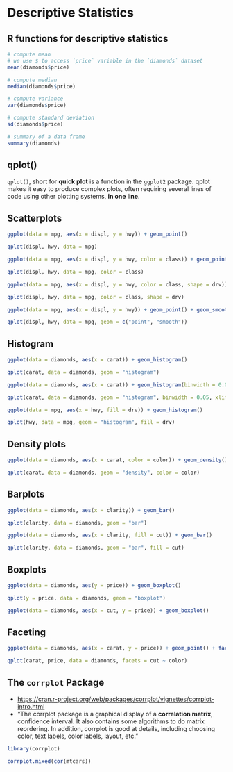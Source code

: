 # Descriptive Statistics

## R functions for descriptive statistics


```r
# compute mean
# we use $ to access `price` variable in the `diamonds` dataset 
mean(diamonds$price)
```

```r
# compute median
median(diamonds$price)
```


```r
# compute variance
var(diamonds$price)
```

```r
# compute standard deviation
sd(diamonds$price)
```

```r
# summary of a data frame
summary(diamonds)
```

## qplot()

`qplot()`, short for **quick plot** is a function in the `ggplot2` package. qplot makes it easy to produce complex plots, often requiring several lines of code using other plotting systems, **in one line**.  

## Scatterplots

```r
ggplot(data = mpg, aes(x = displ, y = hwy)) + geom_point()
```

```r
qplot(displ, hwy, data = mpg)
```

```r
ggplot(data = mpg, aes(x = displ, y = hwy, color = class)) + geom_point()
```

```r
qplot(displ, hwy, data = mpg, color = class)
```


```r
ggplot(data = mpg, aes(x = displ, y = hwy, color = class, shape = drv)) + geom_point()
```

```r
qplot(displ, hwy, data = mpg, color = class, shape = drv)
```


```r
ggplot(data = mpg, aes(x = displ, y = hwy)) + geom_point() + geom_smooth(method = "lm")
```

```r
qplot(displ, hwy, data = mpg, geom = c("point", "smooth")) 
```

## Histogram

```r
ggplot(data = diamonds, aes(x = carat)) + geom_histogram()
```

```r
qplot(carat, data = diamonds, geom = "histogram")
```

```r
ggplot(data = diamonds, aes(x = carat)) + geom_histogram(binwidth = 0.05) + xlim(c(0,3))
```


```r
qplot(carat, data = diamonds, geom = "histogram", binwidth = 0.05, xlim = c(0,3))
```

```r
ggplot(data = mpg, aes(x = hwy, fill = drv)) + geom_histogram() 
```


```r
qplot(hwy, data = mpg, geom = "histogram", fill = drv)
```


## Density plots


```r
ggplot(data = diamonds, aes(x = carat, color = color)) + geom_density() 
```


```r
qplot(carat, data = diamonds, geom = "density", color = color)
```



## Barplots

```r
ggplot(data = diamonds, aes(x = clarity)) + geom_bar() 
```


```r
qplot(clarity, data = diamonds, geom = "bar")
```


```r
ggplot(data = diamonds, aes(x = clarity, fill = cut)) + geom_bar() 
```


```r
qplot(clarity, data = diamonds, geom = "bar", fill = cut)
```


## Boxplots

```r
ggplot(data = diamonds, aes(y = price)) + geom_boxplot() 
```

```r
qplot(y = price, data = diamonds, geom = "boxplot")
```

```r
ggplot(data = diamonds, aes(x = cut, y = price)) + geom_boxplot() 
```

## Faceting

```r
ggplot(data = diamonds, aes(x = carat, y = price)) + geom_point() + facet_grid(cut ~ color)
```

```r
qplot(carat, price, data = diamonds, facets = cut ~ color)
```


## The `corrplot` Package

* [https://cran.r-project.org/web/packages/corrplot/vignettes/corrplot-intro.html](https://cran.r-project.org/web/packages/corrplot/vignettes/corrplot-intro.html)
* "The corrplot package is a graphical display of a **correlation matrix**, confidence interval. It also contains some algorithms to do matrix reordering. In addition, corrplot is good at details, including choosing color, text labels, color labels, layout, etc."

```r
library(corrplot)
```

```r
corrplot.mixed(cor(mtcars))
```





